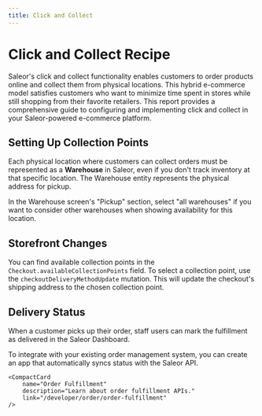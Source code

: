 ```yaml
---
title: Click and Collect
---
```



# Click and Collect Recipe

Saleor's click and collect functionality enables customers to order products online and collect them from physical locations. This hybrid e-commerce model satisfies customers who want to minimize time spent in stores while still shopping from their favorite retailers. This report provides a comprehensive guide to configuring and implementing click and collect in your Saleor-powered e-commerce platform.

## Setting Up Collection Points

Each physical location where customers can collect orders must be represented as a **Warehouse** in Saleor, even if you don't track inventory at that specific location. The Warehouse entity represents the physical address for pickup.

In the Warehouse screen's "Pickup" section, select "all warehouses" if you want to consider other warehouses when showing availability for this location.

<RecipeResourceGrid>
    <CompactCard
        name="Warehouses Documentation"
        description="Learn how to configure warehouses."
        link="/developer/stock/stock-allocation#warehouse-configuration"
    />
</RecipeResourceGrid>

## Storefront Changes

You can find available collection points in the `Checkout.availableCollectionPoints` field. To select a collection point, use the `checkoutDeliveryMethodUpdate` mutation. This will update the checkout's shipping address to the chosen collection point.

<RecipeResourceGrid>
    <CompactCard
        name="Storefront Quickstart"
        description="Get started with the NextJS example storefront."
        link="/quickstart/storefront"
    />
    <CompactCard
        name="Checkout Shipping Documentation"
        description="Learn about shipping and checkout APIs."
        link="/developer/checkout/address"
    />
</RecipeResourceGrid>

## Delivery Status

When a customer picks up their order, staff users can mark the fulfillment as delivered in the Saleor Dashboard.

To integrate with your existing order management system, you can create an app that automatically syncs status with the Saleor API.

<RecipeResourceGrid>
    <CompactCard
        name="Building Apps"
        description="Learn how to create your own integrations."
        link="/developer/extending/apps/overview"
    />

    <CompactCard
        name="Order Fulfillment"
        description="Learn about order fulfillment APIs."
        link="/developer/order/order-fulfillment"
    />
</RecipeResourceGrid>

